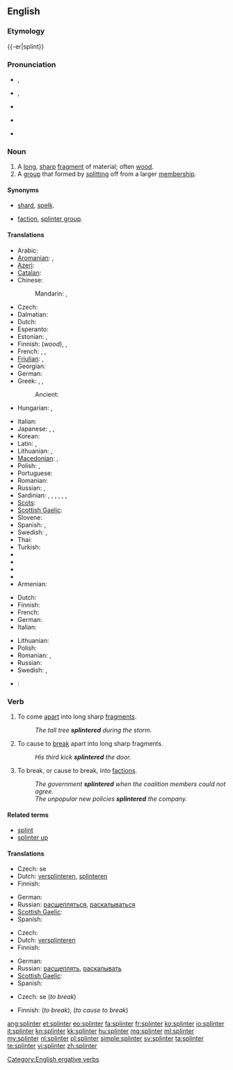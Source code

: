 {{was wotd|2009|February|1}}
==English==
{{wikipedia|dab=splinter}}

===Etymology===
{{-er|splint}}

===Pronunciation===
* {{a|UK}} {{IPA|/ˈsplɪn.tə/}}, {{X-SAMPA|/"splIn.t@/}}
* {{a|US}} {{IPA|/ˈsplɪn.tɚ/}}, {{X-SAMPA|"splIn.t@`/}}
* {{audio|en-us-splinter.ogg|Audio (US)}}
* {{a|Southern US}} {{IPA|/ˈsplɪn.ɚ/}}
* {{rhymes|ɪntə(r)}}

===Noun===
{{en-noun}}

# A [[long]], [[sharp]] [[fragment]] of material; often [[wood]].
# A [[group]] that formed by [[split]]ting off from a larger [[membership]].

====Synonyms====
* {{sense|long sharp fragment}} [[shard]], [[spelk]].
* {{sense|group formed by splitting}} [[faction]], [[splinter group]].

====Translations====
{{trans-top|long, sharp fragment of material; often wood}}
* Arabic: {{t-|ar|شظية|f|tr=shaZíyya|sc=Arab}}
* [[Aromanian]]: {{t-|rup|aschljii}}, {{t-|rup|aschlje}}
* [[Azeri]]: {{t+|az|tilişkə}}
* [[Catalan]]: {{t-|ca|estella}}
* Chinese:
*: Mandarin: {{t|cmn|碎片|tr=suìpiàn|sc=Hani}},  {{t-|cmn|刺|tr=cì|sc=Hani}}
* Czech: {{t-|cs|tříska|f}}
* Dalmatian: {{tø|dlm|sčela|f}}
* Dutch: {{t+|nl|splinter}}
* Esperanto: {{t-|eo|splito|xs=Esperanto}}
* Estonian: {{t-|et|pind}}, {{t+|et|kild}}
* Finnish: {{t+|fi|säle}} (''wood''), {{t+|fi|sirpale}}, {{t-|fi|pirstale}}
* French: {{t+|fr|éclat|m}},  {{t+|fr|esquille|f}}, {{t+|fr|écharde|f}}
* [[Friulian]]: {{tø|fur|sclese|f}}, {{tø|fur|scae}}
* Georgian: {{t-|ka|კვარი|tr=kvari|sc=Geor|xs=Georgian}}
* German: {{t+|de|Splitter|m}}
* Greek: {{t+|el|θραύσμα|n|tr=thráfsma|sc=Grek}}, {{qualifier|wood}} {{t+|el|ακίδα|f|tr=akída|sc=Grek}}, {{qualifier|usually metal}} {{t+|el|βλήμα|n|tr=vlíma|sc=Grek}}
*: Ancient: {{tø|grc|σχινδάλαμος|m|sc=polytonic}}
* Hungarian: {{t+|hu|forgács}}, {{t+|hu|szálka}}
{{trans-mid}}
* Italian: {{t+|it|scheggia|f}}
* Japanese: {{t-|ja|破片|tr=はへん, hahen|sc=Jpan}},  {{t+|ja|刺|sc=Jpan}},  {{t-|ja|とげ|tr=doke|sc=Jpan}}
* Korean: {{t-|ko|나무 조각|tr=namu jogak|sc=Hang}}
* Latin: {{t-|la|assula|f}}, {{t-|la|schidia|f}}
* Lithuanian: {{t-|lt|drožlė|f|xs=Lithuanian}},  {{t-|lt|rakštis|f|xs=Lithuanian}}
* [[Macedonian]]: {{t-|mk|спица|f|tr=spíca|sc=Cyrl}},  {{t-|mk|деланка|f|tr=délanka|sc=Cyrl}}
* Polish: {{t-|pl|odłamek|m}}, {{t+|pl|drzazga|f}}
* Portuguese: {{t-|pt|farpa|f}}
* Romanian: {{t-|ro|așchie}}
* Russian: {{t+|ru|щепка|f|tr=ščépka|sc=Cyrl}}, {{t+|ru|заноза|f|tr=zanóza|sc=Cyrl}}
* Sardinian: {{t-|sc|alcia|f}}, {{t-|sc|ascia|f}}, {{t-|sc|ascra}}, {{t-|sc|astua|f}}, {{t-|sc|astula|f}}, {{t-|sc|schedra|f}}, {{t-|sc|schelda|f}}
* [[Scots]]: {{tø|sco|spail|xs=Scots}}
* [[Scottish Gaelic]]: {{t-|gd|spealg|f|xs=Scottish Gaelic}}
* Slovene: {{t+|sl|trska|f}}
* Spanish: {{gloss|wood}} {{t-|es|astilla|f}}, {{gloss|bone or metal}} {{t-|es|esquirla|f}}
* Swedish: {{t-|sv|flisa|c}}, {{t+|sv|sticka|c}}
* Thai: {{t-|th|เสี้ยน|tr=sîan}}
* Turkish: {{t+|tr|kıymık}}
* {{trreq|ang}}
* {{trreq|fa}}
* {{trreq|he}}
* {{trreq|hi}}
* Armenian: {{t|hy|տաշեղ|tr=tašeł|sc=Armn}}
{{trans-bottom}}

{{trans-top|a group that formed by splitting off from a larger membership}}
* Dutch: {{t-|nl|splintergroep}}
* Finnish: {{t-|fi|sirpaleryhmä}}
* French: {{t+|fr|faction|f}}
* German: {{t-|de|Splittergruppe|f}}
* Italian: {{t+|it|fazione}}
{{trans-mid}}
* Lithuanian: {{t-|lt|trupinys|m|xs=Lithuanian}}
* Polish: {{t-|pl|odłam|m}}
* Romanian: {{t-|ro|factiune|f}}, {{t-|ro|schisma|f}}
* Russian: {{t-|ru|отщепенцы}}
* Swedish: {{t-|sv|avknoppning|c}}, {{t-|sv|utbrytning|c}}
{{trans-bottom}}

{{checktrans-top}}
* {{ttbc|fr}}: {{t+|fr|écharde|m}}
{{trans-bottom}}

===Verb===
{{en-verb}}

# {{intransitive}} To come [[apart]] into long sharp [[fragment]]s.
#: ''The tall tree '''splintered''' during the storm.''
# {{transitive}} To cause to [[break]] apart into long sharp fragments.
#: ''His third kick '''splintered''' the door.''
# {{figuratively|of a group}} To break, or cause to break, into [[faction]]s.
#: ''The government '''splintered''' when the coalition members could not agree.''
#: ''The unpopular new policies '''splintered''' the company.''

====Related terms====
* [[splint]]
* [[splinter up]]

====Translations====
{{trans-top|to come apart into splinters}}
* Czech: {{t-|cs|štěpit}} se
* Dutch: [[versplinteren]], [[splinteren]]
* Finnish: {{t+|fi|hajota}} {{t+|fi|säle|alt=säleiksi}}
{{trans-mid}}
* German: {{t-|de|zersplittern}}
* Russian: [[расщепляться]], [[раскалываться]]
* [[Scottish Gaelic]]: {{t-|gd|spealg|xs=Scottish Gaelic}}
* Spanish: {{t-|es|astillar}}
{{trans-bottom}}

{{trans-top|to cause to break apart into splinters}}
* Czech: {{t-|cs|štípat}}
* Dutch: [[versplinteren]]
* Finnish: {{t+|fi|hajottaa}}
{{trans-mid}}
* German: {{t-|de|zersplittern}}
* Russian: [[расщеплять]], [[раскалывать]]
* [[Scottish Gaelic]]: {{t-|gd|spealg|xs=Scottish Gaelic}}
* Spanish: {{t-|es|astillar}}
{{trans-bottom}}

{{trans-top|to break or cause to break into factions}}
* Czech: {{t-|cs|odštěpit}} se (''to break'')
{{trans-mid}}
* Finnish: {{t+|fi|hajota}} (''to break''), {{t+|fi|hajottaa}} (''to cause to break'')
{{trans-bottom}}

[[Category:English ergative verbs]]

[[ang:splinter]]
[[et:splinter]]
[[eo:splinter]]
[[fa:splinter]]
[[fr:splinter]]
[[ko:splinter]]
[[io:splinter]]
[[it:splinter]]
[[kn:splinter]]
[[kk:splinter]]
[[hu:splinter]]
[[mg:splinter]]
[[ml:splinter]]
[[my:splinter]]
[[nl:splinter]]
[[pl:splinter]]
[[simple:splinter]]
[[sv:splinter]]
[[ta:splinter]]
[[te:splinter]]
[[vi:splinter]]
[[zh:splinter]]